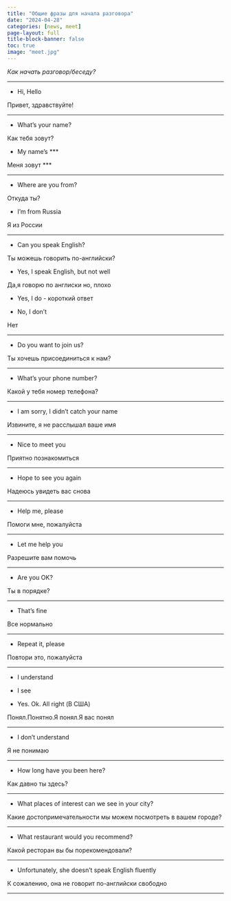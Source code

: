 ```yaml
---
title: "Общие фразы для начала разговора"
date: "2024-04-28"
categories: [news, meet]
page-layout: full
title-block-banner: false
toc: true
image: "meet.jpg"
---
```


*Как начать разговор/беседу?*

---

- Hi, Hello

Привет, здравствуйте!

---

- What's your name?

Как тебя зовут?

- My name's ***

Меня зовут ***

---

- Where are you from?

Откуда ты?

- I'm from Russia

Я из России

---

- Can you speak English?

Ты можешь говорить по-английски?

- Yes, I speak English, but not well

Да,я говорю по англиски но, плохо

- Yes, I do - короткий ответ

-  No, I don't

Нет

---

- Do you want to join us?

Ты хочешь присоединиться к нам?

---

- What’s your phone number?

Какой у тебя номер телефона?

---

- I am sorry, I didn't catch your name

Извините, я не расслышал ваше имя

---

- Nice to meet you

Приятно познакомиться

---

- Hope to see you again

Надеюсь увидеть вас снова

---

- Help me, please

Помоги мне, пожалуйста

---

- Let me help you

Разрешите вам помочь

---

- Are you OK?

Ты в порядке?

---

- That's fine

Все нормально

---

- Repeat it, please

Повтори это, пожалуйста

---

- I understand

- I see

- Yes. Оk. All right (В США)

Понял.Понятно.Я понял.Я вас понял

---

- I don't understand

Я не понимаю

---

- How long have you been here?

Как давно ты здесь?

---

- What places of interest can we see in your city?

Какие достопримечательности мы можем посмотреть в вашем городе?

---

- What restaurant would you recommend?

Какой ресторан вы бы порекомендовали?

---

- Unfortunately, she doesn't speak English fluently

К сожалению, она не говорит по-английски свободно

---
